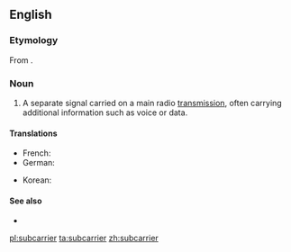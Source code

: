 ==English==

===Etymology===
From {{prefix|sub|carrier|lang=en}}.

===Noun===
{{en-noun}}

# {{lb|en|telecommunications}} A separate signal carried on a main radio [[transmission]], often carrying additional information such as voice or data.

====Translations====
{{trans-top|separate radio signal}}
* French: {{t+|fr|sous-porteuse}}
* German: {{t|de|Hilfsträger|m}}
{{trans-mid}}
* Korean: {{t|ko|부분송파|sc=Hang}}
{{trans-bottom}}

====See also====
* {{pedialite}}

[[pl:subcarrier]]
[[ta:subcarrier]]
[[zh:subcarrier]]